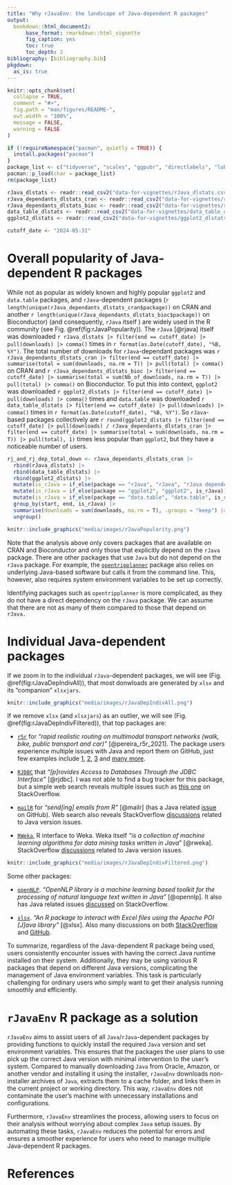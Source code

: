 ```yaml
---
title: "Why rJavaEnv: the landscape of Java-dependent R packages"
output: 
  bookdown::html_document2:
      base_format: rmarkdown::html_vignette
      fig_caption: yes
      toc: true
      toc_depth: 2
bibliography: [bibliography.bib]
pkgdown:
  as_is: true
---
```


```r
knitr::opts_chunk$set(
  collapse = TRUE,
  comment = "#>",
  fig.path = "man/figures/README-",
  out.width = "100%",
  message = FALSE,
  warning = FALSE
)
```

```r
if (!requireNamespace("pacman", quietly = TRUE)) {
  install.packages("pacman")
}
package_list <- c("tidyverse", "scales", "ggpubr", "directlabels", "lubridate", "gghighlight")
pacman::p_load(char = package_list)
rm(package_list)
```

```r
rJava_dlstats <- readr::read_csv2("data-for-vignettes/rJava_dlstats.csv")
rJava_dependants_dlstats_cran <- readr::read_csv2("data-for-vignettes/rJava_dependants_dlstats_cran.csv")
rJava_dependants_dlstats_bioc <- readr::read_csv2("data-for-vignettes/rJava_dependants_dlstats_bioc.csv")
data_table_dlstats <- readr::read_csv2("data-for-vignettes/data_table_dlstats.csv")
ggplot2_dlstats <- readr::read_csv2("data-for-vignettes/ggplot2_dlstats.csv")

cutoff_date <- "2024-05-31"
```

# Overall popularity of Java-dependent R packages

While not as popular as widely known and highly popular `ggplot2` and `data.table` packages, and `rJava`-dependent packages (`r length(unique(rJava_dependants_dlstats_cran$package))` on CRAN and another `r length(unique(rJava_dependants_dlstats_bioc$package))` on Bioconductor) (and consequently, `rJava` itself ) are widely used in the R community (see Fig. \@ref(fig:rJavaPopularity)). The `rJava` [@rjava] itself was downloaded `r rJava_dlstats |> filter(end == cutoff_date) |> pull(downloads) |> comma()` times in `r format(as.Date(cutoff_date), "%B, %Y")`. The total number of downloads for `rJava`-dependant packages was `r rJava_dependants_dlstats_cran |> filter(end == cutoff_date) |> summarise(total = sum(downloads, na.rm = T)) |> pull(total) |> comma()` on CRAN and `r rJava_dependants_dlstats_bioc |> filter(end == cutoff_date) |> summarise(total = sum(Nb_of_downloads, na.rm = T)) |> pull(total) |> comma()` on Bioconductor. To put this into context, `ggplot2` was downloaded `r ggplot2_dlstats |> filter(end == cutoff_date) |> pull(downloads) |> comma()` times and `data.table` was downloaded `r data_table_dlstats |> filter(end == cutoff_date) |> pull(downloads) |> comma()` times in `r format(as.Date(cutoff_date), "%B, %Y")`. So `rJava`-based packages collectively are `r round(ggplot2_dlstats |> filter(end == cutoff_date) |> pull(downloads) / rJava_dependants_dlstats_cran |> filter(end == cutoff_date) |> summarise(total = sum(downloads, na.rm = T)) |> pull(total), 1)` times less popular than `ggplot2`, but they have a noticeable number of users.



```r
rj_and_rj_dep_total_down <- rJava_dependants_dlstats_cran |>
  rbind(rJava_dlstats) |>
  rbind(data_table_dlstats) |>
  rbind(ggplot2_dlstats) |>
  mutate(is_rJava = if_else(package == "rJava", "rJava", "rJava dependent")) |>
  mutate(is_rJava = if_else(package == "ggplot2", "ggplot2", is_rJava)) |>
  mutate(is_rJava = if_else(package == "data.table", "data.table", is_rJava)) |>
  group_by(start, end, is_rJava) |>
  summarise(downloads = sum(downloads, na.rm = T), .groups = "keep") |>
  ungroup()
```

```r
knitr::include_graphics("media/images/rJavaPopularity.png")
```

Note that the analysis above only covers packages that are available on CRAN and Bioconductor and only those that explicitly depend on the `rJava` package. There are other packages that use `Java` but do not depend on the `rJava` package. For example, the [`opentripplanner`](https://github.com/ropensci/opentripplanner){target="_blank"} package also relies on underlying Java-based software but calls it from the command line. This, however, also requires system environment variables to be set up correctly.

Identifying packages such as `opentripplanner` is more complicated, as they do not have a direct dependency on the `rJava` package. We can assume that there are not as many of them compared to those that depend on `rJava.`


# Individual Java-dependent packages

If we zoom in to the individual `rJava`-dependent packages, we will see (Fig. \@ref(fig:rJavaDepIndivAll)), that most donwloads are generated by `xlsx` and its "companion" `xlsxjars`.

```r
knitr::include_graphics("media/images/rJavaDepIndivAll.png")
```

If we remove `xlsx` (and `xlsxjars`) as an outlier, we will see (Fig. \@ref(fig:rJavaDepIndivFiltered)), that top packages are:

- [`r5r`](https://github.com/ipeaGIT/r5r){target="_blank"} for *"rapid realistic routing on multimodal transport networks (walk, bike, public transport and car)"* [@pereira_r5r_2021]. The package users experience multiple issues with Java and report them on GitHub, just few examples include [1](https://github.com/ipeaGIT/r5r/issues/372){target="_blank"}, [2](https://github.com/ipeaGIT/r5r/issues/374){target="_blank"}, [3](https://github.com/ipeaGIT/r5r/issues/338){target="_blank"} and [many more](https://github.com/ipeaGIT/r5r/issues){target="_blank"}.

- [`RJDBC`](https://www.rforge.net/RJDBC/){target="_blank"} that *"[p]rovides Access to Databases Through the JDBC Interface"* [@rjdbc]. I was not able to find a bug tracker for this package, but a simple web search reveals multiple issues such as [this one](https://stackoverflow.com/questions/45338197/r-cannot-find-java-home-when-using-java-jdk-1-8-rjava-wont-work){target="_blank"} on StackOverflow.

- [`mailR`](https://github.com/rpremrajGit/mailR){target="_blank"} for *"send[ing] emails from R"* [@mailr]  (has a Java related [issue](https://github.com/rpremrajGit/mailR/issues/9){target="_blank"} on GitHub). Web search also reveals StackOverflow [discussions](https://stackoverflow.com/questions/61871960/r-mailr-package-not-loading-java){target="_blank"} related to Java version issues.

 - [`RWeka`](https://doi.org/10.32614/CRAN.package.RWeka){target="_blank"}, R interface to Weka. Weka itself *"is a collection of machine learning algorithms for data mining tasks written in Java*" [@rweka]. StackOverflow [discussions](https://stackoverflow.com/questions/40752070/issues-installing-rweka){target="_blank"} related to Java version issues.



```r
knitr::include_graphics("media/images/rJavaDepIndivFiltered.png")
```

Some other packages:

- [`openNLP`](https://doi.org/10.32614/CRAN.package.openNLP){target="_blank"}. *"OpenNLP library is a machine learning based toolkit for the processing of natural language text written in Java"* [@opennlp]. It also has Java related issues [discussed](https://stackoverflow.com/questions/37014340/installing-r-package-opennlp-in-r){target="_blank"} on StackOverflow.

- [`xlsx`](https://github.com/colearendt/xlsx){target="_blank"}. *"An R package to interact with Excel files using the Apache POI [J]ava library"* [@xlsx]. Also many discussions on both [StackOverflow](https://stackoverflow.com/questions/62012760/r-xlsx-package-can-not-be-used){target="_blank"} and [GitHub](https://github.com/colearendt/xlsx/issues/183){target="_blank"}.


To summarize, regardless of the Java-dependent R package being used, users consistently encounter issues with having the correct Java runtime installed on their system. Additionally, they may be using various R packages that depend on different Java versions, complicating the management of Java environment variables. This task is particularly challenging for ordinary users who simply want to get their analysis running smoothly and efficiently.

# `rJavaEnv` R package as a solution

`rJavaEnv` aims to assist users of all `Java`/`rJava`-dependent packages by providing functions to quickly install the required `Java` version and set environment variables. This ensures that the packages the user plans to use pick up the correct Java version with minimal intervention to the user's system. Compared to manually downloading `Java` from Oracle, Amazon, or another vendor and installing it using the installer, `rJavaEnv` downloads non-installer archives of `Java`, extracts them to a cache folder, and links them in the current project or working directory. This way, `rJavaEnv` does not contaminate the user's machine with unnecessary installations and configurations.

Furthermore, `rJavaEnv` streamlines the process, allowing users to focus on their analysis without worrying about complex `Java` setup issues. By automating these tasks, `rJavaEnv` reduces the potential for errors and ensures a smoother experience for users who need to manage multiple Java-dependent R packages.

# References
